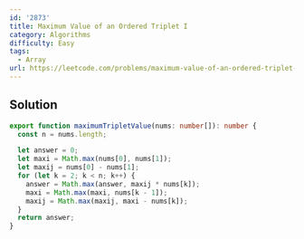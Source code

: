 ```yaml
---
id: '2873'
title: Maximum Value of an Ordered Triplet I
category: Algorithms
difficulty: Easy
tags:
  - Array
url: https://leetcode.com/problems/maximum-value-of-an-ordered-triplet-i
---
```


## Solution

```typescript showLineNumbers
export function maximumTripletValue(nums: number[]): number {
  const n = nums.length;

  let answer = 0;
  let maxi = Math.max(nums[0], nums[1]);
  let maxij = nums[0] - nums[1];
  for (let k = 2; k < n; k++) {
    answer = Math.max(answer, maxij * nums[k]);
    maxi = Math.max(maxi, nums[k - 1]);
    maxij = Math.max(maxij, maxi - nums[k]);
  }
  return answer;
}
```
